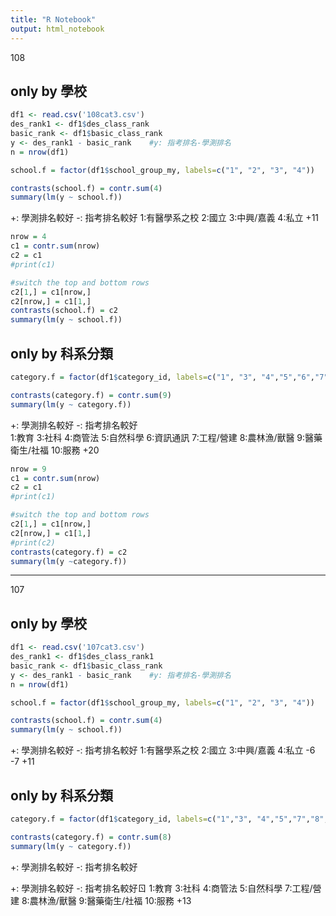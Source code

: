 ```yaml
---
title: "R Notebook"
output: html_notebook
---
```


108

## only by 學校
```r
df1 <- read.csv('108cat3.csv')
des_rank1 <- df1$des_class_rank
basic_rank <- df1$basic_class_rank
y <- des_rank1 - basic_rank    #y: 指考排名-學測排名
n = nrow(df1)

school.f = factor(df1$school_group_my, labels=c("1", "2", "3", "4"))

contrasts(school.f) = contr.sum(4) 
summary(lm(y ~ school.f)) 

```
+: 學測排名較好
-: 指考排名較好
1:有醫學系之校 2:國立 3:中興/嘉義 4:私立
                        +11

```r
nrow = 4
c1 = contr.sum(nrow) 
c2 = c1
#print(c1)

#switch the top and bottom rows
c2[1,] = c1[nrow,]
c2[nrow,] = c1[1,]
contrasts(school.f) = c2
summary(lm(y ~ school.f)) 

```


## only by 科系分類
```r
category.f = factor(df1$category_id, labels=c("1", "3", "4","5","6","7","8","9","10"))

contrasts(category.f) = contr.sum(9) 
summary(lm(y ~ category.f)) 
```

+: 學測排名較好
-: 指考排名較好                  
1:教育 3:社科 4:商管法 5:自然科學 6:資訊通訊 7:工程/營建 8:農林漁/獸醫 9:醫藥衛生/社福  10:服務
                                                               +20
```r
nrow = 9
c1 = contr.sum(nrow) 
c2 = c1
#print(c1)

#switch the top and bottom rows
c2[1,] = c1[nrow,]
c2[nrow,] = c1[1,]
#print(c2)
contrasts(category.f) = c2
summary(lm(y ~category.f)) 

``` 
 
 
---------------------------------------------------------------------------
107

## only by 學校
```r
df1 <- read.csv('107cat3.csv')
des_rank1 <- df1$des_class_rank1
basic_rank <- df1$basic_class_rank
y <- des_rank1 - basic_rank    #y: 指考排名-學測排名
n = nrow(df1)

school.f = factor(df1$school_group_my, labels=c("1", "2", "3", "4"))

contrasts(school.f) = contr.sum(4) 
summary(lm(y ~ school.f)) 

```
+: 學測排名較好
-: 指考排名較好
1:有醫學系之校 2:國立 3:中興/嘉義 4:私立
      -6         -7         +11

## only by 科系分類
```r
category.f = factor(df1$category_id, labels=c("1","3", "4","5","7","8","9","10"))

contrasts(category.f) = contr.sum(8) 
summary(lm(y ~ category.f)) 
```
+: 學測排名較好
-: 指考排名較好

    
+: 學測排名較好
-: 指考排名較好ㄖ
1:教育 3:社科 4:商管法 5:自然科學  7:工程/營建 8:農林漁/獸醫 9:醫藥衛生/社福  10:服務 
                                                   +13
   